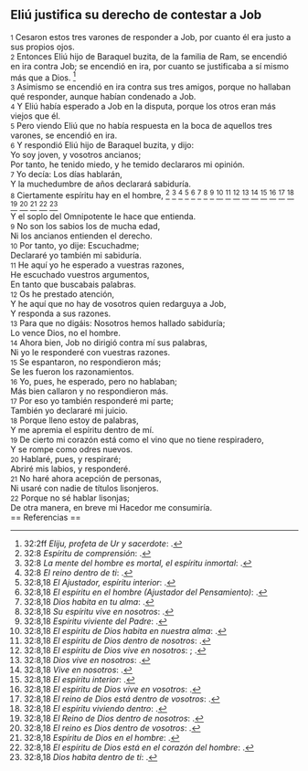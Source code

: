 == Eliú justifica su derecho de contestar a Job ==

{{anchor|1}} <small>1</small> Cesaron estos tres varones de responder a Job, por cuanto él era justo a sus propios ojos.<br>
{{anchor|2}} <small>2</small> Entonces Eliú hijo de Baraquel buzita, de la familia de Ram, se encendió en ira contra Job; se encendió en ira, por cuanto se justificaba a sí mismo más que a Dios. <ref>32:2ff ''Eliju, profeta de Ur y sacerdote'': {{lib|LU|96|7|7}}.</ref><br>
{{anchor|3}} <small>3</small> Asimismo se encendió en ira contra sus tres amigos, porque no hallaban qué responder, aunque habían condenado a Job.<br>
{{anchor|4}} <small>4</small> Y Eliú había esperado a Job en la disputa, porque los otros eran más viejos que él.<br>
{{anchor|5}} <small>5</small> Pero viendo Eliú que no había respuesta en la boca de aquellos tres varones, se encendió en ira.<br>
{{anchor|6}} <small>6</small> Y respondió Eliú hijo de Baraquel buzita, y dijo:<br>
Yo soy joven, y vosotros ancianos;<br>
Por tanto, he tenido miedo, y he temido declararos mi opinión.<br>
{{anchor|7}} <small>7</small> Yo decía: Los días hablarán,<br>
Y la muchedumbre de años declarará sabiduría.<br>
{{anchor|8}} <small>8</small> Ciertamente espíritu hay en el hombre, <ref>32:8 ''Espíritu de comprensión'': {{lib|LU|36|5|7}}.</ref> <ref>32:8 ''La mente del hombre es mortal, el espíritu inmortal'': {{lib|LU|131|10|3}}.</ref> <ref>32:8 ''El reino dentro de ti'': {{lib|LU|170|1|8}}.</ref> <ref>32:8,18 ''El Ajustador, espíritu interior'': {{lib|LU|107|4|7}}.</ref> <ref>32:8,18 ''El espíritu en el hombre (Ajustador del Pensamiento)'': {{lib|LU|103|1|6}}.</ref> <ref>32:8,18 ''Dios habita en tu alma'': {{lib|LU|133|4|4}}.</ref> <ref>32:8,18 ''Su espíritu vive en nosotros'': {{lib|LU|2|5|6}}.</ref> <ref>32:8,18 ''Espíritu viviente del Padre'': {{lib|LU|146|3|5}}.</ref> <ref>32:8,18 ''El espíritu de Dios habita en nuestra alma'': {{lib|LU|131|10|2}}.</ref> <ref>32:8,18 ''El espíritu de Dios dentro de nosotros'': {{lib|LU|141|2|1}}.</ref> <ref>32:8,18 ''El espíritu de Dios vive en nosotros'': {{lib|LU|133|4|5}}; {{lib|LU|16|9|4}}.</ref> <ref>32:8,18 ''Dios vive en nosotros'': {{lib|LU|12|7|12}}.</ref> <ref>32:8,18 ''Vive en nosotros'': {{lib|LU|3|1|4}}.</ref> <ref>32:8,18 ''El espíritu interior'': {{lib|LU|134|4|7}}.</ref> <ref>32:8,18 ''El espíritu de Dios vive en vosotros'': {{lib|LU|167|7|4}}.</ref> <ref>32:8,18 ''El reino de Dios está dentro de vosotros'': {{lib|LU|195|10|4}}.</ref> <ref>32:8,18 ''El espíritu viviendo dentro'': {{lib|LU|5|2|3}}.</ref> <ref>32:8,18 ''El Reino de Dios dentro de nosotros'': {{lib|LU|170|2|20}}.</ref> <ref>32:8,18 ''El reino es Dios dentro de vosotros'': {{lib|LU|140|1|5}}.</ref> <ref>32:8,18 ''Espíritu de Dios en el hombre'': {{lib|LU|34|6|7}}.</ref> <ref>32:8,18 ''El espíritu de Dios está en el corazón del hombre'': {{lib|LU|131|10|4}}.</ref> <ref>32:8,18 ''Dios habita dentro de ti'': {{lib|LU|148|6|10}}.</ref><br>
Y el soplo del Omnipotente le hace que entienda.<br>
{{anchor|9}} <small>9</small> No son los sabios los de mucha edad,<br>
Ni los ancianos entienden el derecho.<br>
{{anchor|10}} <small>10</small> Por tanto, yo dije: Escuchadme;<br>
Declararé yo también mi sabiduría.<br>
{{anchor|11}} <small>11</small> He aquí yo he esperado a vuestras razones,<br>
He escuchado vuestros argumentos,<br>
En tanto que buscabais palabras.<br>
{{anchor|12}} <small>12</small> Os he prestado atención,<br>
Y he aquí que no hay de vosotros quien redarguya a Job,<br>
Y responda a sus razones.<br>
{{anchor|13}} <small>13</small> Para que no digáis: Nosotros hemos hallado sabiduría;<br>
Lo vence Dios, no el hombre.<br>
{{anchor|14}} <small>14</small> Ahora bien, Job no dirigió contra mí sus palabras,<br>
Ni yo le responderé con vuestras razones.<br>
{{anchor|15}} <small>15</small> Se espantaron, no respondieron más;<br>
Se les fueron los razonamientos.<br>
{{anchor|16}} <small>16</small> Yo, pues, he esperado, pero no hablaban;<br>
Más bien callaron y no respondieron más.<br>
{{anchor|17}} <small>17</small> Por eso yo también responderé mi parte;<br>
También yo declararé mi juicio.<br>
{{anchor|18}} <small>18</small> Porque lleno estoy de palabras,<br>
Y me apremia el espíritu dentro de mí.<br>
{{anchor|19}} <small>19</small> De cierto mi corazón está como el vino que no tiene respiradero,<br>
Y se rompe como odres nuevos.<br>
{{anchor|20}} <small>20</small> Hablaré, pues, y respiraré;<br>
Abriré mis labios, y responderé.<br>
{{anchor|21}} <small>21</small> No haré ahora acepción de personas,<br>
Ni usaré con nadie de títulos lisonjeros.<br>
{{anchor|22}} <small>22</small> Porque no sé hablar lisonjas;<br>
De otra manera, en breve mi Hacedor me consumiría.<br>
== Referencias ==

<references />
